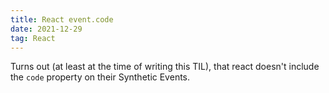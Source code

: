 ```yaml
---
title: React event.code
date: 2021-12-29
tag: React
---
```



Turns out (at least at the time of writing this TIL), that react doesn't include
the `code` property on their Synthetic Events.
